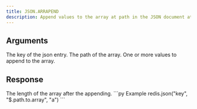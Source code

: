 ```yaml
---
title: JSON.ARRAPEND
description: Append values to the array at path in the JSON document at key.
---
```


## Arguments

<ParamField body="key" type="string" required>
    The key of the json entry.
</ParamField>
<ParamField body="path" type="string" default="$">
    The path of the array.
</ParamField>



<ParamField body="value" type="...TValue[]" required>
    One or more values to append to the array.
</ParamField>


## Response

<ResponseField type="integer" required>
  The length of the array after the appending.
</ResponseField>

<RequestExample>
```py Example
redis.json("key", "$.path.to.array", "a")
```
</RequestExample>
